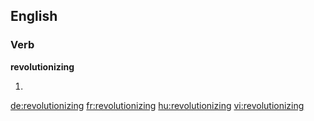 ==English==

===Verb===
'''revolutionizing'''

# {{present participle of|[[revolutionize]]}}

[[de:revolutionizing]]
[[fr:revolutionizing]]
[[hu:revolutionizing]]
[[vi:revolutionizing]]